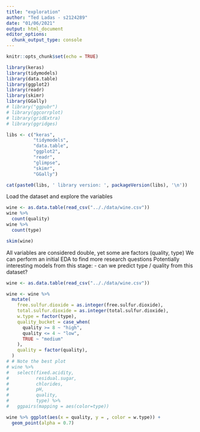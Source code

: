 ```yaml
---
title: "exploration"
author: "Ted Ladas - s2124289"
date: "01/06/2021"
output: html_document
editor_options: 
  chunk_output_type: console
---
```


```r
knitr::opts_chunk$set(echo = TRUE)
```

```r
library(keras)
library(tidymodels)
library(data.table)
library(ggplot2)
library(readr)
library(skimr)
library(GGally)
# library("ggpubr")
# library(ggcorrplot)
# library(gridExtra)
# library(ggridges)

libs <- c("keras",
          "tidymodels",
          "data.table",
          "ggplot2",
          "readr",
          "glimpse",
          "skimr",
          "GGally")

cat(paste0(libs, ' library version: ', packageVersion(libs), '\n'))
```

Load the dataset and explore the variables

```r
wine <- as.data.table(read_csv(".././data/wine.csv"))
wine %>% 
  count(quality)
wine %>% 
  count(type)

skim(wine)
```

All variables are considered double, yet some are factors (quality, type)
We can perform an initial EDA to find more research questions
Potentially interesting models from this stage:
- can we predict type / quality from this dataset?

```r
wine <- as.data.table(read_csv(".././data/wine.csv"))

wine <- wine %>%
  mutate(
    free.sulfur.dioxide = as.integer(free.sulfur.dioxide),
    total.sulfur.dioxide = as.integer(total.sulfur.dioxide),
    w.type = factor(type),
    quality_bucket = case_when(
      quality >= 8 ~ "high",
      quality <= 4 ~ "low",
      TRUE ~ "medium"
    ),
    quality = factor(quality),
  )
# # Note the best plot
# wine %>%
#   select(fixed.acidity,
#          residual.sugar,
#          chlorides,
#          pH,
#          quality,
#          type) %>%
#   ggpairs(mapping = aes(color=type))

wine %>% ggplot(aes(x = quality, y = , color = w.type)) +
  geom_point(alpha = 0.7)
```

